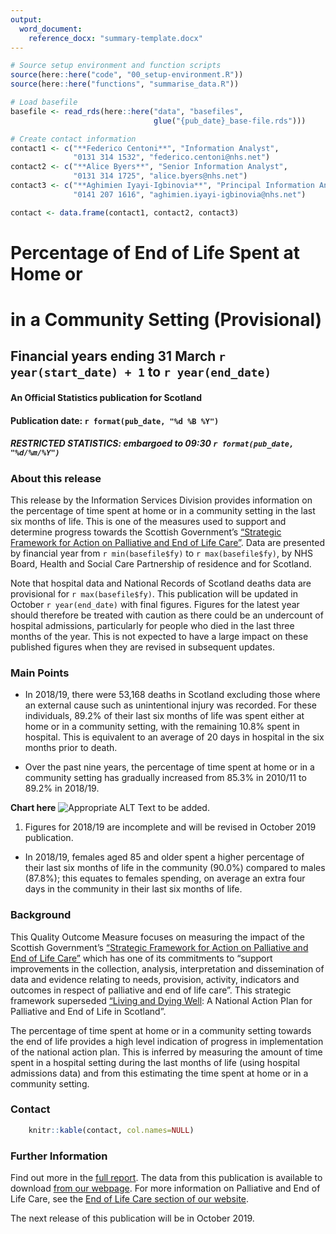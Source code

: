 ```yaml
---
output: 
  word_document:
    reference_docx: "summary-template.docx"
---
```


```r

# Source setup environment and function scripts
source(here::here("code", "00_setup-environment.R"))
source(here::here("functions", "summarise_data.R"))

# Load basefile
basefile <- read_rds(here::here("data", "basefiles", 
                                glue("{pub_date}_base-file.rds")))

# Create contact information
contact1 <- c("**Federico Centoni**", "Information Analyst", 
              "0131 314 1532", "federico.centoni@nhs.net")
contact2 <- c("**Alice Byers**", "Senior Information Analyst", 
              "0131 314 1725", "alice.byers@nhs.net")
contact3 <- c("**Aghimien Iyayi-Igbinovia**", "Principal Information Analyst", 
              "0141 207 1616", "aghimien.iyayi-igbinovia@nhs.net")

contact <- data.frame(contact1, contact2, contact3)
```

# Percentage of End of Life Spent at Home or <br> 
# in a Community Setting (Provisional)
## Financial years ending 31 March `r year(start_date) + 1` to `r year(end_date)`
#### An Official Statistics publication for Scotland

#### Publication date: `r format(pub_date, "%d %B %Y")`
##### RESTRICTED STATISTICS: embargoed to 09:30 `r format(pub_date, "%d/%m/%Y")`

### About this release

This release by the Information Services Division provides information on the percentage of time spent at home or in a community setting in the last six months of life. This is one of the measures used to support and determine progress towards the Scottish Government’s [“Strategic Framework for Action on Palliative and End of Life Care”](http://www.gov.scot/Resource/0049/00491388.pdf). Data are presented by financial year from `r min(basefile$fy)` to `r max(basefile$fy)`, by NHS Board, Health and Social Care Partnership of residence and for Scotland. 

Note that hospital data and National Records of Scotland deaths data are provisional for `r max(basefile$fy)`. This publication will be updated in October `r year(end_date)` with final figures. Figures for the latest year should therefore be treated with caution as there could be an undercount of hospital admissions, particularly for people who died in the last three months of the year.  This is not expected to have a large impact on these published figures when they are revised in subsequent updates.


### Main Points

* In 2018/19, there were 53,168 deaths in Scotland excluding those where an external cause such as unintentional injury was recorded.  For these individuals, 89.2% of their last six months of life was spent either at home or in a community setting, with the remaining 10.8% spent in hospital. This is equivalent to an average of 20 days in hospital in the six months prior to death.

* Over the past nine years, the percentage of time spent at home or in a community setting has gradually increased from 85.3% in 2010/11 to 89.2% in 2018/19.

**Chart here**
![Appropriate ALT Text to be added.](figures/figure-1.png) \

1. Figures for 2018/19 are incomplete and will be revised in October 2019 publication.

* In 2018/19, females aged 85 and older spent a higher percentage of their last six months of life in the community (90.0%) compared to males (87.8%); this equates to females spending, on average an extra four days in the community in their last six months of life.


### Background

This Quality Outcome Measure focuses on measuring the impact of the Scottish Government’s [“Strategic Framework for Action on Palliative and End of Life Care”](http://www.gov.scot/Resource/0049/00491388.pdf) which has one of its commitments to “support improvements in the collection, analysis, interpretation and dissemination of data and evidence relating to needs, provision, activity, indicators and outcomes in respect of palliative and end of life care”. This strategic framework superseded [“Living and Dying Well](http://www.gov.scot/Resource/Doc/239823/0066155.pdf): A National Action Plan for Palliative and End of Life in Scotland”. 

The percentage of time spent at home or in a community setting towards the end of life provides a high level indication of progress in implementation of the national action plan. This is inferred by measuring the amount of time spent in a hospital setting during the last months of life (using hospital admissions data) and from this estimating the time spent at home or in a community setting.


### Contact

```r
    knitr::kable(contact, col.names=NULL)
```

### Further Information

Find out more in the [full report](http://www.isdscotland.org/Health-Topics/Health-and-Social-Community-Care/Publications/2019-05-28/2019-05-28-End-of-Life-Report.docx). The data from this publication is available to download [from our webpage](https://www.isdscotland.org/Health-Topics/Health-and-Social-Community-Care/Publications/data-tables2017.asp). For more information on Palliative and End of Life Care, see the [End of Life Care section of our website](http://www.isdscotland.org/Health-Topics/Health-and-Social-Community-Care/End-of-Life-Care/).

The next release of this publication will be in October 2019.



